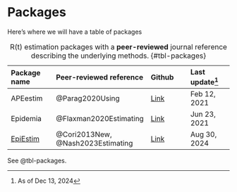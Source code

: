 # Packages

Here's where we will have a table of packages


| Package name  | Peer-reviewed reference | Github | Last update[^1] | 
|:--------|:--------|:--------|:--------|
| APEestim | @Parag2020Using | [Link](https://github.com/kpzoo/model-selection-for-epidemic-renewal-models)   | Feb 12, 2021 |
| Epidemia  | @Flaxman2020Estimating | [Link](https://github.com/ImperialCollegeLondon/epidemia)   | Jun 23, 2021 |
| [EpiEstim](package_EpiEstim.qmd#sec-top)  | @Cori2013New, @Nash2023Estimating | [Link](https://github.com/mrc-ide/EpiEstim )   | Aug 30, 2024 |

: R(t) estimation packages with a **peer-reviewed** journal reference describing the underlying methods. {#tbl-packages}

[^1]: As of Dec 13, 2024

See @tbl-packages.

